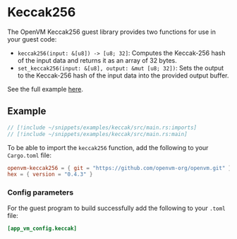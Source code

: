 # Keccak256

The OpenVM Keccak256 guest library provides two functions for use in your guest code:

- `keccak256(input: &[u8]) -> [u8; 32]`: Computes the Keccak-256 hash of the input data and returns it as an array of 32 bytes.
- `set_keccak256(input: &[u8], output: &mut [u8; 32])`: Sets the output to the Keccak-256 hash of the input data into the provided output buffer.

See the full example [here](https://github.com/openvm-org/openvm/blob/main/examples/keccak/src/main.rs).

## Example

```rust
// [!include ~/snippets/examples/keccak/src/main.rs:imports]
// [!include ~/snippets/examples/keccak/src/main.rs:main]
```

To be able to import the `keccak256` function, add the following to your `Cargo.toml` file:

```toml
openvm-keccak256 = { git = "https://github.com/openvm-org/openvm.git" }
hex = { version = "0.4.3" }
```

### Config parameters

For the guest program to build successfully add the following to your `.toml` file:

```toml
[app_vm_config.keccak]
```
